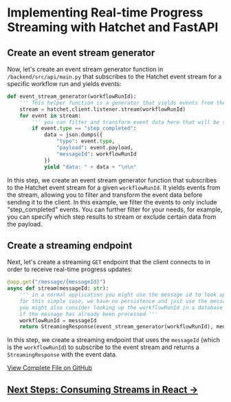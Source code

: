 # Implementing Real-time Progress Streaming with Hatchet and FastAPI

## Create an event stream generator

Now, let's create an event stream generator function in `/backend/src/api/main.py` that subscribes to the Hatchet event stream for a specific workflow run and yields events:

```python
def event_stream_generator(workflowRunId):
    ''' This helper function is a generator that yields events from the Hatchet event stream. '''
    stream = hatchet.client.listener.stream(workflowRunId)
    for event in stream:
        ''' you can filter and transform event data here that will be sent to the client'''
        if event.type == "step_completed":
            data = json.dumps({
                "type": event.type,
                "payload": event.payload,
                "messageId": workflowRunId
            })
            yield "data: " + data + "\n\n"
```

In this step, we create an event stream generator function that subscribes to the Hatchet event stream for a given `workflowRunId`. It yields events from the stream, allowing you to filter and transform the event data before sending it to the client. In this example, we filter the events to only include "step_completed" events. You can further filter for your needs, for example, you can specify which step results to stream or exclude certain data from the payload.

## Create a streaming endpoint

Next, let's create a streaming `GET` endpoint that the client connects to in order to receive real-time progress updates:

```python
@app.get("/message/{messageId}")
async def stream(messageId: str):
    ''' in a normal application you might use the message id to look up a workflowRunId
    for this simple case, we have no persistence and just use the message id as the workflowRunId
    you might also consider looking up the workflowRunId in a database and returning the results
    if the message has already been processed '''
    workflowRunId = messageId
    return StreamingResponse(event_stream_generator(workflowRunId), media_type='text/event-stream')
```

In this step, we create a streaming endpoint that uses the `messageId` (which is the `workflowRunId`) to subscribe to the event stream and returns a `StreamingResponse` with the event data.

[View Complete File on GitHub](https://github.com/hatchet-dev/hatchet-python-quickstart/blob/main/fast-api-react/backend/src/api/main.py)

## [Next Steps: Consuming Streams in React →](./simple-frontend.mdx)
